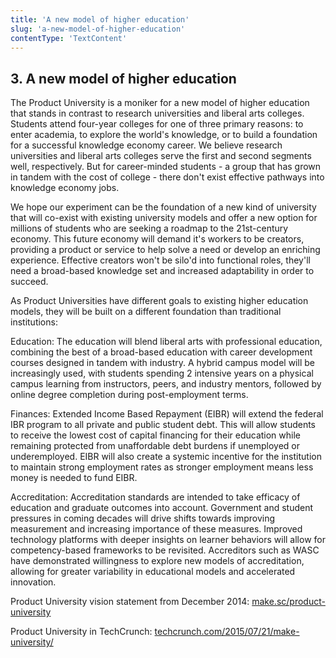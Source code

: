 ```yaml
---
title: 'A new model of higher education'
slug: 'a-new-model-of-higher-education'
contentType: 'TextContent'
---
```


## 3. A new model of higher education

The Product University is a moniker for a new model of higher education that stands in contrast to
research universities and liberal arts colleges. Students attend four-year colleges for one of three
primary reasons: to enter academia, to explore the world's knowledge, or to build a foundation for a
successful knowledge economy career. We believe research universities and liberal arts colleges
serve the first and second segments well, respectively. But for career-minded students - a group
that has grown in tandem with the cost of college - there don't exist effective pathways into
knowledge economy jobs.

We hope our experiment can be the foundation of a new kind of university that will co-exist with
existing university models and offer a new option for millions of students who are seeking a roadmap
to the 21st-century economy. This future economy will demand it's workers to be creators, providing
a product or service to help solve a need or develop an enriching experience. Effective creators
won't be silo'd into functional roles, they'll need a broad-based knowledge set and increased
adaptability in order to succeed.

As Product Universities have different goals to existing higher education models, they will be built
on a different foundation than traditional institutions:

Education: The education will blend liberal arts with professional education, combining the best of
a broad-based education with career development courses designed in tandem with industry. A hybrid
campus model will be increasingly used, with students spending 2 intensive years on a physical
campus learning from instructors, peers, and industry mentors, followed by online degree completion
during post-employment terms.

Finances: Extended Income Based Repayment (EIBR) will extend the federal IBR program to all private
and public student debt. This will allow students to receive the lowest cost of capital financing
for their education while remaining protected from unaffordable debt burdens if unemployed or
underemployed. EIBR will also create a systemic incentive for the institution to maintain strong
employment rates as stronger employment means less money is needed to fund EIBR.

Accreditation: Accreditation standards are intended to take efficacy of education and graduate
outcomes into account. Government and student pressures in coming decades will drive shifts towards
improving measurement and increasing importance of these measures. Improved technology platforms
with deeper insights on learner behaviors will allow for competency-based frameworks to be
revisited. Accreditors such as WASC have demonstrated willingness to explore new models of
accreditation, allowing for greater variability in educational models and accelerated innovation.

Product University vision statement from December 2014:
[make.sc/product-university](https://make.sc/product-university)

Product University in TechCrunch:
[techcrunch.com/2015/07/21/make-university/](https://techcrunch.com/2015/07/21/make-university/)

